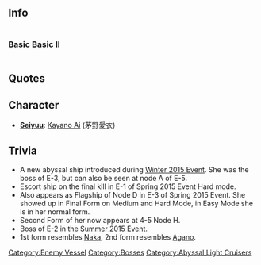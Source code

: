 ==Info==

<div style="display: inline-block;">
===Basic===
{{EnemyShipInfoKai|Light Cruiser Demon/|los=auto|los_max=auto|evasion=auto|evasion_max=auto|asw=auto|asw_max=auto}}
</div>

<div style="display: inline-block;">
===Basic II===
{{EnemyShipInfoKai|Light Cruiser Demon/II|los=auto|los_max=auto|evasion=auto|evasion_max=auto|asw=auto|asw_max=auto}}
</div>

{{EnemyShipCategoriesKai|Light Cruiser Demon/}}

==Quotes==
{{Abyssquote
|開幕前 =ニドトフジョウデキナイ…シンカイヘ……シズメッ!
|EN1 =Sink into the depth... which you can't surface again! 
|Note1 =As everyone should exist on the sea, 'the depths' means that of the ocean.  This quote is also translated to be based on spoken one. 
|砲撃 =サセヌゥ…サセヌワッ！ 
|EN0 =I won't let you... Won't do you!
|Note0 = 
|被弾 =ソノテイドカ… 
|EN2 =That's all you got?
|Note2 = 
|昼戦終了時 =ススムガ…イイサ…ソノ先には… 
|EN3 =Go ahead...and do... your worst...  beyond here is...
|Note3 =
|Clip1 = {{Audio|file=CL_Oni_Intro.ogg}}|Clip0 = {{Audio|file=CL_Oni_Attack.ogg}}|Clip2 = {{Audio|file=CL_Oni_Damaged.ogg}}|Clip3 = {{Audio|file=CL_Oni_Sunk.ogg}}}}

== Character ==
* '''[[Glossary#List of Vessels by Japanese Voice Actresses|Seiyuu]]''': [http://myanimelist.net/people/10765/ Kayano Ai] (茅野愛衣)

==Trivia==
* A new abyssal ship introduced during [[Winter 2015 Event]]. She was the boss of E-3, but can also be seen at node A of E-5.
* Escort ship on the final kill in E-1 of Spring 2015 Event Hard mode.
* Also appears as Flagship of Node D in E-3 of Spring 2015 Event. She showed up in Final Form on Medium and Hard Mode, in Easy Mode she is in her normal form.
* Second Form of her now appears at 4-5 Node H.
* Boss of E-2 in the [[Summer 2015 Event]].
* 1st form resembles [[Naka]], 2nd form resembles [[Agano]]. 
{{Enemyshiplist}}
[[Category:Enemy Vessel]]
[[Category:Bosses]]
[[Category:Abyssal Light Cruisers]]